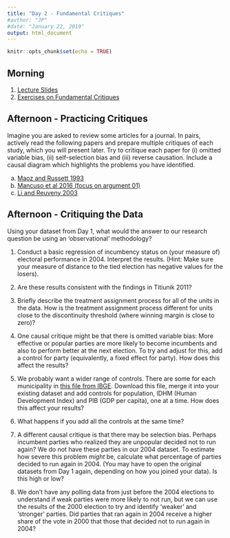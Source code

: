 ```yaml
---
title: "Day 2 - Fundamental Critiques"
#author: "JP"
#date: "January 22, 2019"
output: html_document
---
```


```r
knitr::opts_chunk$set(echo = TRUE)
```

## Morning

1. [Lecture Slides](https://jonnyphillips.github.io/Causal_Critiques/Day 2/Slides_Day_2_v2.pdf)
2. [Exercises on Fundamental Critiques](https://jonnyphillips.github.io/Causal_Critiques/Day 2/Day_2_exercises.html)

## Afternoon - Practicing Critiques

Imagine you are asked to review some articles for a journal. In pairs, actively read the following papers and prepare multiple critiques of each study, which you will present later. Try to critique each paper for (i) omitted variable bias, (ii) self-selection bias and (iii) reverse causation. Include a causal diagram which highlights the problems you have identified.

a. [Maoz and Russett 1993](https://jonnyphillips.github.io/Causal_Critiques/Day 2/Papers for Critique/Maoz and Russett 1993)
b. [Mancuso et al 2016 (focus on argument 01)](https://jonnyphillips.github.io/Causal_Critiques/Day 2/Papers for Critique/Mancuso et al 2016.pdf)
c. [Li and Reuveny 2003](https://jonnyphillips.github.io/Causal_Critiques/Day 2/Papers for Critique/Li and Reuveny 2003.pdf)

## Afternoon - Critiquing the Data

Using your dataset from Day 1, what would the answer to our research question be using an 'observational' methodology? 

1. Conduct a basic regression of incumbency status on (your measure of) electoral performance in 2004. Interpret the results. (Hint: Make sure your measure of distance to the tied election has negative values for the losers).

2. Are these results consistent with the findings in Titiunik 2011? 

3. Briefly describe the treatment assignment process for all of the units in the data. How is the treatment assignment process different for units close to the discontinuity threshold (where winning margin is close to zero)?

4. One causal critique might be that there is omitted variable bias: More effective or popular parties are more likely to become incumbents and also to perform better at the next election. To try and adjust for this, add a control for party (equivalently, a fixed effect for party). How does this affect the results?

5. We probably want a wider range of controls. There are some for each municipality in [this file from IBGE](https://jonnyphillips.github.io/Causal_Critiques/Replication/Mun_data.csv). Download this file, merge it into your existing dataset and add controls for population, IDHM (Human Development Index) and PIB (GDP per capita), one at a time. How does this affect your results? 

6. What happens if you add all the controls at the same time?

7. A different causal critique is that there may be selection bias. Perhaps incumbent parties who realized they are unpopular decided not to run again? We do not have these parties in our 2004 dataset. To estimate how severe this problem *might* be, calculate what percentage of parties decided to run again in 2004. (You may have to open the original datasets from Day 1 again, depending on how you joined your data). Is this high or low?

8. We don't have any polling data from just before the 2004 elections to understand if weak parties were more likely to not run, but we can use the results of the 2000 election to try and identify 'weaker' and 'stronger' parties. Did parties that ran again in 2004 receive a higher share of the vote in 2000 that those that decided not to run again in 2004?
